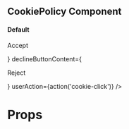
<Meta title="Core|Molecules/CookiePolicy" />

## CookiePolicy Component

#### Default

<Preview>
  <Story name="default">
    <CookiePolicy
      title={'Cookie Policy'}
      text={`Lorem Ipsum is simply dummy text of the printing and typesetting industry. Lorem Ipsum has been the industrys standard dummy text ever since the 1500s.`}
      acceptButtonContent={<p>Accept</p>}
      declineButtonContent={<p>Reject</p>}
      userAction={action('cookie-click')}
    />
  </Story>
</Preview>

# Props

<Props of={CookiePolicy} />
